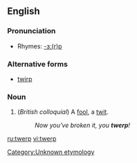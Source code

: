 ==English==

===Pronunciation===
*Rhymes: [[Rhymes:English:-ɜː(r)p|-ɜː(r)p]]

===Alternative forms===
*[[twirp]]

===Noun===
{{en-noun}}

#(''British colloquial'') A [[fool]], a [[twit]].<!--used outside Britain?-->
#:''Now you've broken it, you '''twerp'''!''

[[Category:Unknown etymology]]<!--SOED-->

[[ru:twerp]]
[[vi:twerp]]